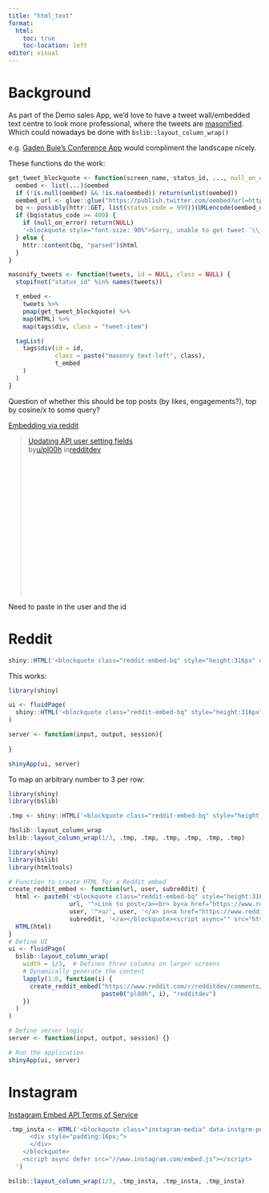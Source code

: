```yaml
---
title: "html_text"
format: 
  html:
    toc: true
    toc-location: left
editor: visual
---
```


# Background

As part of the Demo sales App, we'd love to have a tweet wall/embedded text centre to look more professional, where the tweets are [masonified](https://www.smashingmagazine.com/native-css-masonry-layout-css-grid/). Which could nowadays be done with `bslib::layout_column_wrap()
`

e.g. [Gaden Buie's Conference App](https://gadenbuie.shinyapps.io/tweet-conf-dash/) would compliment the landscape nicely.

These functions do the work:
```r
get_tweet_blockquote <- function(screen_name, status_id, ..., null_on_error = TRUE, theme = "light") {
  oembed <- list(...)$oembed
  if (!is.null(oembed) && !is.na(oembed)) return(unlist(oembed))
  oembed_url <- glue::glue("https://publish.twitter.com/oembed?url=https://twitter.com/{screen_name}/status/{status_id}&omit_script=1&dnt=1&theme={theme}")
  bq <- possibly(httr::GET, list(status_code = 999))(URLencode(oembed_url))
  if (bq$status_code >= 400) {
    if (null_on_error) return(NULL)
    '<blockquote style="font-size: 90%">Sorry, unable to get tweet ¯\\_(ツ)_/¯</blockquote>'
  } else {
    httr::content(bq, "parsed")$html
  }
}
```

```r
masonify_tweets <- function(tweets, id = NULL, class = NULL) {
  stopifnot("status_id" %in% names(tweets))

  t_embed <-
    tweets %>%
    pmap(get_tweet_blockquote) %>%
    map(HTML) %>%
    map(tags$div, class = "tweet-item")

  tagList(
    tags$div(id = id,
             class = paste("masonry text-left", class),
             t_embed
    )
  )
}
```


Question of whether this should be top posts (by likes, engagements?), top by cosine/x to some query?


[Embedding via reddit](https://www.reddit.com/wiki/embeds/)

<blockquote class="reddit-embed-bq" style="height:316px" data-embed-height="597"><a href="https://www.reddit.com/r/redditdev/comments/16tqlth/updating_api_user_setting_fields/">Updating API user setting fields</a><br> by<a href="https://www.reddit.com/user/pl00h/">u/pl00h</a> in<a href="https://www.reddit.com/r/redditdev/">redditdev</a></blockquote><script async="" src="https://embed.reddit.com/widgets.js" charset="UTF-8"></script>

Need to paste in the user and the id

# Reddit

```r
shiny::HTML('<blockquote class="reddit-embed-bq" style="height:316px" data-embed-height="597"><a href="https://www.reddit.com/r/redditdev/comments/16tqlth/updating_api_user_setting_fields/">Updating API user setting fields</a><br> by<a href="https://www.reddit.com/user/pl00h/">u/pl00h</a> in<a href="https://www.reddit.com/r/redditdev/">redditdev</a></blockquote><script async="" src="https://embed.reddit.com/widgets.js" charset="UTF-8"></script>')
```

This works:
```r
library(shiny)

ui <- fluidPage(
  shiny::HTML('<blockquote class="reddit-embed-bq" style="height:316px" data-embed-height="597"><a href="https://www.reddit.com/r/redditdev/comments/16tqlth/updating_api_user_setting_fields/">Updating API user setting fields</a><br> by<a href="https://www.reddit.com/user/pl00h/">u/pl00h</a> in<a href="https://www.reddit.com/r/redditdev/">redditdev</a></blockquote><script async="" src="https://embed.reddit.com/widgets.js" charset="UTF-8"></script>')
)

server <- function(input, output, session){
  
}

shinyApp(ui, server)
```

To map an arbitrary number to 3  per row:
```r
library(shiny)
library(bslib)

.tmp <- shiny::HTML('<blockquote class="reddit-embed-bq" style="height:316px" data-embed-height="597"><a href="https://www.reddit.com/r/redditdev/comments/16tqlth/updating_api_user_setting_fields/">Updating API user setting fields</a><br> by<a href="https://www.reddit.com/user/pl00h/">u/pl00h</a> in<a href="https://www.reddit.com/r/redditdev/">redditdev</a></blockquote><script async="" src="https://embed.reddit.com/widgets.js" charset="UTF-8"></script>')

?bslib::layout_column_wrap
bslib::layout_column_wrap(1/3, .tmp, .tmp, .tmp, .tmp, .tmp, .tmp)
```

```r
library(shiny)
library(bslib)
library(htmltools)

# Function to create HTML for a Reddit embed
create_reddit_embed <- function(url, user, subreddit) {
  html <- paste0('<blockquote class="reddit-embed-bq" style="height:316px" data-embed-height="597"><a href="',
                 url, '">Link to post</a><br> by<a href="https://www.reddit.com/user/',
                 user, '">u/', user, '</a> in<a href="https://www.reddit.com/r/', subreddit, '">',
                 subreddit, '</a></blockquote><script async="" src="https://embed.reddit.com/widgets.js" charset="UTF-8"></script>')
  HTML(html)
}
# Define UI
ui <- fluidPage(
  bslib::layout_column_wrap(
    width = 1/3,  # Defines three columns on larger screens
    # Dynamically generate the content
    lapply(1:6, function(i) {
      create_reddit_embed("https://www.reddit.com/r/redditdev/comments/16tqlth/updating_api_user_setting_fields/",
                          paste0("pl00h", i), "redditdev")
    })
  )
)

# Define server logic
server <- function(input, output, session) {}

# Run the application
shinyApp(ui, server)
```

# Instagram

[Instagram Embed API Terms of Service](https://developers.facebook.com/terms)

```r
.tmp_insta <- HTML('<blockquote class="instagram-media" data-instgrm-permalink="https://www.instagram.com/p/C6z8MZetvvn/?utm_source=ig_web_copy_link/" data-instgrm-version="12" style=" background:#FFF; border:0; border-radius:3px; box-shadow:0 0 1px 0 rgba(0,0,0,0.5),0 1px 10px 0 rgba(0,0,0,0.1); margin: 1px; max-width:540px; min-width:326px; padding:0; width:99.375%; width:-webkit-calc(100% - 2px); width:calc(100% - 2px);">
      <div style="padding:16px;">
      </div>
    </blockquote>
    <script async defer src="//www.instagram.com/embed.js"></script>
  ')

bslib::layout_column_wrap(1/3, .tmp_insta, .tmp_insta, .tmp_insta)
```


```r

```


